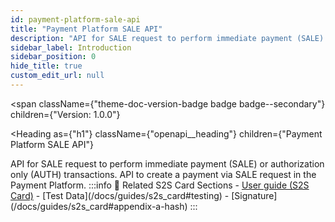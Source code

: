 ```yaml
---
id: payment-platform-sale-api
title: "Payment Platform SALE API"
description: "API for SALE request to perform immediate payment (SALE) or authorization only (AUTH) transactions."
sidebar_label: Introduction
sidebar_position: 0
hide_title: true
custom_edit_url: null
---
```



<span
  className={"theme-doc-version-badge badge badge--secondary"}
  children={"Version: 1.0.0"}
>
</span>

<Heading
  as={"h1"}
  className={"openapi__heading"}
  children={"Payment Platform SALE API"}
>
</Heading>
API for SALE request to perform immediate payment (SALE) or authorization only (AUTH) transactions.
API to create a payment via SALE request in the Payment Platform.
:::info 🔗 Related S2S Card Sections
- <a href="/docs/guides/s2s_card" target="_blank" rel="noopener noreferrer">User guide (S2S Card)</a>
- [Test Data](/docs/guides/s2s_card#testing)
- [Signature](/docs/guides/s2s_card#appendix-a-hash)
:::


      
